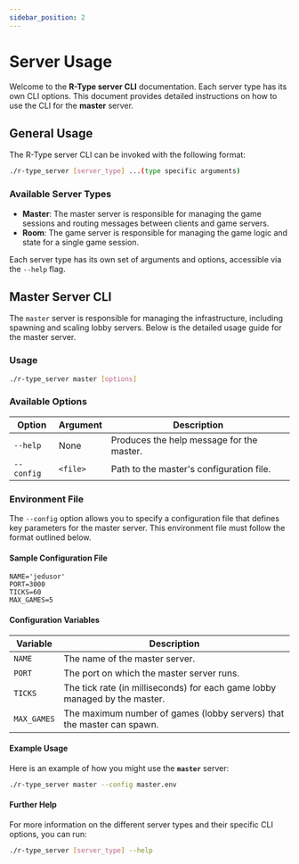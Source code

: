 ```yaml
---
sidebar_position: 2
---
```


# Server Usage
Welcome to the **R-Type server CLI** documentation. Each server type has its own CLI options.
This document provides detailed instructions on how to use the CLI for the **master** server.

## General Usage
The R-Type server CLI can be invoked with the following format:
```bash
./r-type_server [server_type] ...(type specific arguments)
```

### Available Server Types

- **Master**: The master server is responsible for managing the game sessions and routing messages between clients and game servers.
- **Room**: The game server is responsible for managing the game logic and state for a single game session.

Each server type has its own set of arguments and options, accessible via the ``--help`` flag.

## Master Server CLI

The ``master`` server is responsible for managing the infrastructure,
including spawning and scaling lobby servers. Below is the detailed usage guide for the master server.

### Usage
```bash
./r-type_server master [options]
```

### Available Options
| Option     | Argument | Description                               |
|------------|----------|-------------------------------------------|
| `--help`   | None     | Produces the help message for the master. |
| `--config` | `<file>` | Path to the master's configuration file.  |

### Environment File
The ``--config`` option allows you to specify a configuration file that defines
key parameters for the master server. This environment file must follow the format outlined below.

#### Sample Configuration File
```dotenv
NAME='jedusor'
PORT=3000
TICKS=60
MAX_GAMES=5
```

#### Configuration Variables
| Variable    | Description                                                                |
|-------------|----------------------------------------------------------------------------|
| `NAME`      | The name of the master server.                                             |
| `PORT`      | The port on which the master server runs.                                  |
| `TICKS`     | The tick rate (in milliseconds) for each game lobby managed by the master. |
| `MAX_GAMES` | The maximum number of games (lobby servers) that the master can spawn.     |

#### Example Usage
Here is an example of how you might use the **``master``** server:


```bash
./r-type_server master --config master.env
```

#### Further Help
For more information on the different server types and their specific CLI options, you can run:

```bash
./r-type_server [server_type] --help
```
